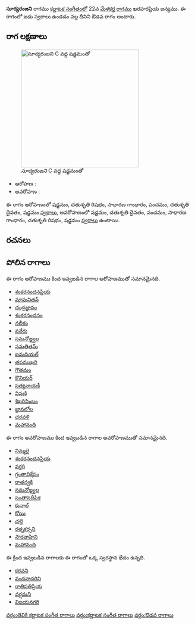 {{Infobox ragam
	| name          	= సూర్యరంజని
	| synonym	    	= 
	| mela          	= 
	| chakra        	= 
	| janaka        	= 
	| type          	= ఔడవ
	| arohanam      	= {{svaraC|S|R2|G2|P|D2|S'}} 
	| avarohanam    	= {{svaraC|S'|D2|P|G2|R2|S}}
	| jeeva         	=
	| chhaya        	=
	| nyasa         	=
	| vishesha      	= 
	| equivalent  		= 
}}
{{కర్ణాటక సంగీత రాగాలు}}
'''సూర్యరంజని''' రాగము [[కర్ణాటక సంగీతం]]లో 22వ [[మేళకర్త రాగము]] ఖరహరప్రియ జన్యము.  ఈ రాగంలో ఐదు స్వరాలు ఉండడం వల్ల దీనిని ఔడవ రాగం అంటారు.


==రాగ లక్షణాలు==
[[Image:suryaranjani_kb2wiki.png|thumb|right|316px|''సూర్యరంజని'' C వద్ద షడ్జమంతో]]

* ఆరోహణ : {{svaraC|S|R2|G2|P|D2|S'}} 
* అవరోహణ : {{svaraC|S'|D2|P|G2|R2|S}}

ఈ రాగం ఆరోహణంలో షడ్జమం, చతుశృతి రిషభం, సాధారణ  గాంధారం, పంచమం, చతుశృతి దైవతం, షడ్జమం [[స్వరాలు]], అవరోహణంలో షడ్జమం, చతుశృతి దైవతం, పంచమం, సాధారణ  గాంధారం, చతుశృతి రిషభం, షడ్జమం [[స్వరాలు]] ఉంటాయి.

==రచనలు==



==పోలిన రాగాలు==
ఈ రాగం ఆరోహణము కింద ఇవ్వబడిన రాగాల ఆరోహణముతో సమానమైనది.
* [[శంకరనందనప్రియ]]
* [[మాపునితన్]]
* [[చంద్రజ్ఞానం]]
* [[శంకరనందనం]]
* [[నలీకం]]
* [[వనేరు]]
* [[సమనోజ్జ్వల]]
* [[సమతితమ్]]
* [[ఐమదియల్]]
* [[తపముఖరి]]
* [[గౌతమం]]
* [[కౌనియర్]]
* [[సత్యనాయకీ]]
* [[విపణి]]
* [[శిఖరినింబం]]
* [[జ్ఞానలోల]]
* [[చరవళి]]
* [[మహానంది]]

ఈ రాగం అవరోహణము కింద ఇవ్వబడిన రాగాల అవరోహణముతో సమానమైనది.
* [[నిమ్మలై]]
* [[శంకరనందనప్రియ]]
* [[వర్తగి]]
* [[గ్రంతావిక్షేపం]]
* [[రాతన్వకి]]
* [[సమనోజ్జ్వల]]
* [[సంతానదీపిక]]
* [[కునాల్]]
* [[కోయి]]
* [[ చలై]]
* [[రత్నకర్సని]]
* [[సౌరవాహిని]]
* [[మహానంది]]

ఈ క్రింద ఇవ్వబడిన రాగాలకు ఈ రాగంతో ఒక్క స్వరస్థాన భేదం ఉన్నది.
* [[కరవని]]
* [[వందనాదరిని]]
* [[రాతిపతిప్రియ]]
* [[వర్షమని]]
* [[విజయనగరి]]



[[వర్గం:తెవికి కర్ణాటక సంగీత రాగాలు]]
[[వర్గం:కర్ణాటక సంగీత రాగాలు]]
[[వర్గం:ఔడవ రాగాలు]]